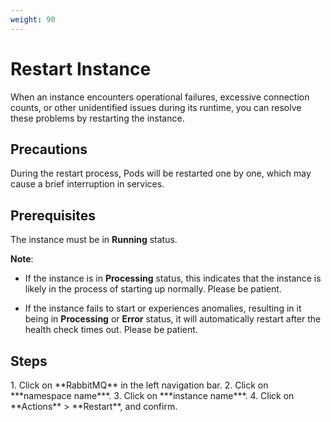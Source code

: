 ```yaml
---
weight: 90
---
```


# Restart Instance

When an instance encounters operational failures, excessive connection counts, or other unidentified issues during its runtime, you can resolve these problems by restarting the instance.

## Precautions

During the restart process, Pods will be restarted one by one, which may cause a brief interruption in services.

## Prerequisites

The instance must be in **Running** status.

**Note**:

- If the instance is in **Processing** status, this indicates that the instance is likely in the process of starting up normally. Please be patient.

- If the instance fails to start or experiences anomalies, resulting in it being in **Processing** or **Error** status, it will automatically restart after the health check times out. Please be patient.

## Steps

<Tabs>
  <Tab label="Web Console">
    1. Click on **RabbitMQ** in the left navigation bar.
    2. Click on ***namespace name***.
    3. Click on ***instance name***.
    4. Click on **Actions** > **Restart**, and confirm.
  </Tab>
</Tabs>
